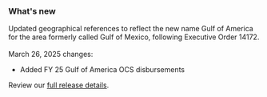 ### What's new

Updated geographical references to reflect the new name Gulf of America for the area formerly called Gulf of Mexico, following Executive Order 14172.  
<br />
March 26, 2025 changes:
- Added <Link href="/how-revenue-works/gomesa/" linkType="default">FY 25 Gulf of America OCS disbursements</Link>

Review our [full release details](https://github.com/ONRR/nrrd/releases).
